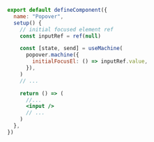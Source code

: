 ```jsx {5,9,16}
export default defineComponent({
  name: "Popover",
  setup() {
    // initial focused element ref
    const inputRef = ref(null)

    const [state, send] = useMachine(
      popover.machine({
        initialFocusEl: () => inputRef.value,
      }),
    )
    // ...

    return () => (
      //...
      <input />
      // ...
    )
  },
})
```
